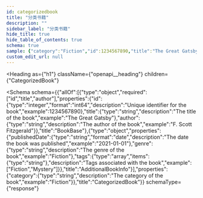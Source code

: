 ```yaml
---
id: categorizedbook
title: "分类书籍"
description: ""
sidebar_label: "分类书籍"
hide_title: true
hide_table_of_contents: true
schema: true
sample: {"category":"Fiction","id":1234567890,"title":"The Great Gatsby","author":"F. Scott Fitzgerald","publishedDate":"2021-01-01","genre":"Fiction","tags":["Fiction","Mystery"]}
custom_edit_url: null
---
```



<Heading
  as={"h1"}
  className={"openapi__heading"}
  children={"CategorizedBook"}
>
</Heading>





<Schema
  schema={{"allOf":[{"type":"object","required":["id","title","author"],"properties":{"id":{"type":"integer","format":"int64","description":"Unique identifier for the book","example":1234567890},"title":{"type":"string","description":"The title of the book","example":"The Great Gatsby"},"author":{"type":"string","description":"The author of the book","example":"F. Scott Fitzgerald"}},"title":"BookBase"},{"type":"object","properties":{"publishedDate":{"type":"string","format":"date","description":"The date the book was published","example":"2021-01-01"},"genre":{"type":"string","description":"The genre of the book","example":"Fiction"},"tags":{"type":"array","items":{"type":"string"},"description":"Tags associated with the book","example":["Fiction","Mystery"]}},"title":"AdditionalBookInfo"}],"properties":{"category":{"type":"string","description":"The category of the book","example":"Fiction"}},"title":"CategorizedBook"}}
  schemaType={"response"}
>
  
</Schema>
            